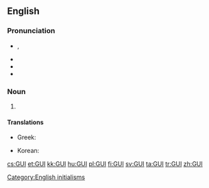 {{also|gui|ĝui|guī|guí|guǐ|guì|gùi|gửi}}

==English==
===Pronunciation===
* {{a|UK}} {{IPA|/ˈdʒiːjuːaɪ/|/ˈɡuː.i/}}, {{X-SAMPA|/"gu:.i/}}
* {{audio|en-us-GUI.ogg|Audio (US)}}
* {{homophones|lang=en|gooey}}
* {{rhymes|uːi}}

===Noun===
{{en-noun}}

# {{context|computing|lang=en}} {{acronym of|graphical user interface}}

====Translations====
{{trans-top|acronym of graphical user interface}}
* Greek: {{t|el|ΓΠΔ|tr=GPD}}
{{trans-mid}}
* Korean: {{t|ko|GUI|sc=Latn}}
{{trans-bottom}}

[[Category:English initialisms]]

[[cs:GUI]]
[[et:GUI]]
[[kk:GUI]]
[[hu:GUI]]
[[pl:GUI]]
[[fi:GUI]]
[[sv:GUI]]
[[ta:GUI]]
[[tr:GUI]]
[[zh:GUI]]